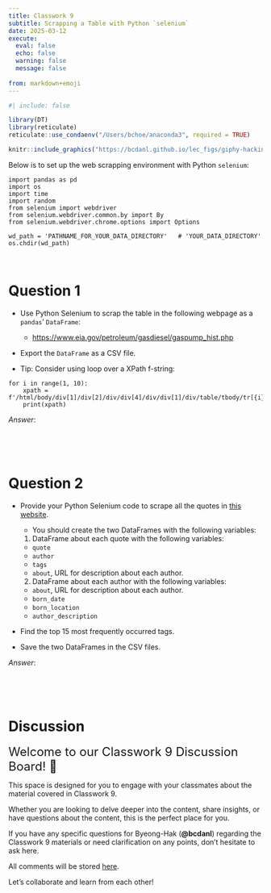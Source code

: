 ```yaml
---
title: Classwork 9
subtitle: Scrapping a Table with Python `selenium`
date: 2025-03-12
execute: 
  eval: false
  echo: false
  warning: false
  message: false
  
from: markdown+emoji
---
```



```r
#| include: false

library(DT)
library(reticulate)
reticulate::use_condaenv("/Users/bchoe/anaconda3", required = TRUE)
```


```r
knitr::include_graphics("https://bcdanl.github.io/lec_figs/giphy-hacking-start.gif")
```


Below is to set up the web scrapping environment with Python `selenium`:

```.python
import pandas as pd
import os
import time
import random
from selenium import webdriver
from selenium.webdriver.common.by import By
from selenium.webdriver.chrome.options import Options

wd_path = 'PATHNAME_FOR_YOUR_DATA_DIRECTORY'   # 'YOUR_DATA_DIRECTORY'
os.chdir(wd_path)
```

<br>

# Question 1

- Use Python Selenium to scrap the table in the following webpage as a `pandas`' `DataFrame`:
  - [https://www.eia.gov/petroleum/gasdiesel/gaspump_hist.php](https://www.eia.gov/petroleum/gasdiesel/gaspump_hist.php)
  
- Export the `DataFrame` as a CSV file.

- Tip: Consider using loop over a XPath f-string:

```.python
for i in range(1, 10):
    xpath = f'/html/body/div[1]/div[2]/div/div[4]/div/div[1]/div/table/tbody/tr[{i}]/td[1]'
    print(xpath)
```


*Answer*:
```python

```


<br><br>

# Question 2

- Provide your Python Selenium code to scrape all the quotes in [this website](http://quotes.toscrape.com).

  - You should create the two DataFrames with the following variables:
  
  1. DataFrame about each quote with the following variables:
    - `quote`
    - `author`
    - `tags`
    - `about`, URL for description about each author.
  2. DataFrame about each author with the following variables:
    - `about`, URL for description about each author.
    - `born_date`
    - `born_location`
    - `author_description`


- Find the top 15 most frequently occurred tags.
- Save the two DataFrames in the CSV files.

*Answer*:
```python

```

<br><br>


# Discussion


<font size = "5">Welcome to our Classwork 9 Discussion Board! 👋 </font>


This space is designed for you to engage with your classmates about the material covered in Classwork 9.

Whether you are looking to delve deeper into the content, share insights, or have questions about the content, this is the perfect place for you.

If you have any specific questions for Byeong-Hak (**@bcdanl**) regarding the Classwork 9 materials or need clarification on any points, don't hesitate to ask here. 

All comments will be stored [here](https://github.com/bcdanl/210/discussions/).

Let's collaborate and learn from each other!


